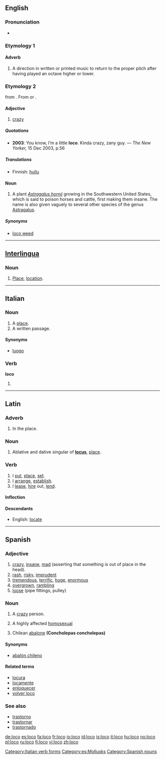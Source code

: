 {{see|locò}}
==English==

===Pronunciation===
*{{rhymes|əʊkəʊ}}

===Etymology 1===
{{It.}}

====Adverb====
{{en-adj}}

# {{music}} A direction in written or printed music to return to the proper pitch after having played an octave higher or lower.

===Etymology 2===
{{S.}} {{term|loco||insane, crazy|lang=es}} from {{term|loco||loose|lang=es}}. From {{AGr.}} {{term|γλαυκός||clear|sc=Grek|lang=grc}} or {{Arab.}} {{term|لوق|لَوَق|tr=láwaq|foolish|sc=Arab|lang=ar}}.

====Adjective====
{{en-adj}}

# {{colloquial}} [[crazy]]

=====Quotations=====
*'''2003''': You know, I’m a little '''loco'''. Kinda crazy, zany guy. — ''The New Yorker,'' 15 Dec 2003, p.56

=====Translations=====
{{trans-top|crazy}}
*Finnish: [[hullu]]
{{trans-mid}}
{{trans-bottom}}

====Noun====
{{en-noun}}

# {{botany}} A plant ''[[Astragalus hornii]]'' growing in the Southwestern United States, which is said to poison horses and cattle, first making them insane. The name is also given vaguely to several other species of the genus [[Astragalus]]. 

=====Synonyms=====
*[[loco weed]]

----

==[[Interlingua]]==

===Noun===
{{ia-noun|s}}

# [[place|Place]], [[location]].

----

==Italian==

===Noun===
{{it-noun|loc|m|o|hi}}

# A [[place]].
# A written passage.

====Synonyms====
*[[luogo]]

===Verb===
'''loco'''

# {{form of|[[first-person|First-person]] [[singular]] [[present tense]]|[[locare#Italian|locare]]|lang=Italian}}

[[Category:Italian verb forms]]
----

==Latin==

===Adverb===
{{infl|la|adverb}}

# {{rfv-sense}} In the place.

===Noun===
{{infl|la|noun form|head=locō}}

# Ablative and dative singular of '''[[locus]]''', [[place]].

===Verb===
{{la-verb|loco|locō|locare|locāre|locavi|locāvī|locatum|locātum}}

# I [[put]], [[place]], [[set]].
# I [[arrange]], [[establish]].
# I [[lease]], [[hire]] out, [[lend]].

====Inflection====
{{la-conj-1st|loc|locāv|locāt|11=loc|22=locav|33=locat}}

====Descendants====
*English: [[locate]]

----

==Spanish==

===Adjective===
{{es-adj|f=loca}}

# [[crazy]], [[insane]], [[mad]] (asserting that something is out of place in the head).
# [[rash]], [[risky]], [[imprudent]]
# [[tremendous]], [[terrific]], [[huge]], [[enormous]]
# [[overgrown]], [[rambling]]
# [[loose]] (pipe fittings, pulley)

===Noun===
{{es-noun-mf|f=loca}} 

# {{pejorative|lang=es}} A [[crazy]] person.
# A highly affected [[homosexual]]
# {{context|lang=es|Chile}} Chilean [[abalone]] '''(Concholepas concholepas)'''

====Synonyms====
*{{sense|abalone}} [[abalón chileno]]

====Related terms====
*[[locura]]
*[[locamente]]
*[[enloquecer]]
*[[volver loco]]

[[Category:es:Mollusks]]

===See also===
*[[trastorno]]
*[[trastornar]]
*[[trastornado]]

[[Category:Spanish nouns]]

[[de:loco]]
[[es:loco]]
[[fa:loco]]
[[fr:loco]]
[[io:loco]]
[[id:loco]]
[[is:loco]]
[[it:loco]]
[[hu:loco]]
[[no:loco]]
[[pl:loco]]
[[ru:loco]]
[[fi:loco]]
[[vi:loco]]
[[zh:loco]]